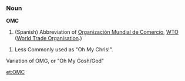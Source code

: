 

===Noun===
'''OMC'''

#  (Spanish) Abbreviation of [[Organización Mundial de Comercio]], [[WTO]] ([[World Trade Organisation]].)


# Less Commonly used as "Oh My Chris!".
Variation of OMG, or "Oh My Gosh/God"

[[et:OMC]]